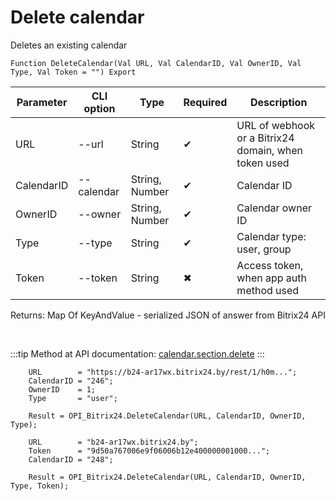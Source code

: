 ﻿---
sidebar_position: 4
---


# Delete calendar
 Deletes an existing calendar



`Function DeleteCalendar(Val URL, Val CalendarID, Val OwnerID, Val Type, Val Token = "") Export`

  | Parameter | CLI option | Type | Required | Description |
  |-|-|-|-|-|
  | URL | --url | String | &#x2714; | URL of webhook or a Bitrix24 domain, when token used |
  | CalendarID | --calendar | String, Number | &#x2714; | Calendar ID |
  | OwnerID | --owner | String, Number | &#x2714; | Calendar owner ID |
  | Type | --type | String | &#x2714; | Calendar type: user, group |
  | Token | --token | String | &#x2716; | Access token, when app auth method used |

  
  Returns:  Map Of KeyAndValue - serialized JSON of answer from Bitrix24 API

<br/>

:::tip
Method at API documentation: [calendar.section.delete](https://apidocs.bitrix24.ru/api-reference/calendar/calendar-section-delete.html)
:::
<br/>



```bsl title="1C:Enterprise/OneScript code example"
    URL        = "https://b24-ar17wx.bitrix24.by/rest/1/h0m...";
    CalendarID = "246";
    OwnerID    = 1;
    Type       = "user";

    Result = OPI_Bitrix24.DeleteCalendar(URL, CalendarID, OwnerID, Type);

    URL        = "b24-ar17wx.bitrix24.by";
    Token      = "9d50a767006e9f06006b12e400000001000...";
    CalendarID = "248";

    Result = OPI_Bitrix24.DeleteCalendar(URL, CalendarID, OwnerID, Type, Token);
```
 




